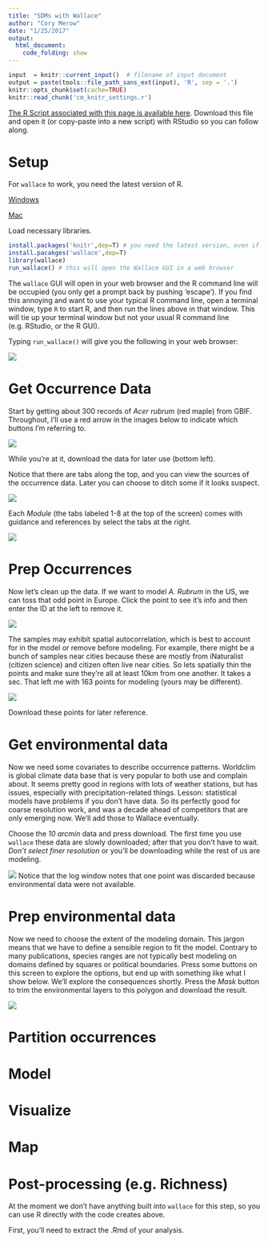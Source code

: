```yaml
---
title: "SDMs with Wallace"
author: "Cory Merow"
date: "1/25/2017"
output:
  html_document:
    code_folding: show
---
```


```r
input  = knitr::current_input()  # filename of input document
output = paste(tools::file_path_sans_ext(input), 'R', sep = '.')
knitr::opts_chunk$set(cache=TRUE)
knitr::read_chunk('cm_knitr_settings.r')
```

<!-- <div> -->
<!-- <object data="4_1_assets/Wallace_SDMs1.pdf" type="application/pdf" width="100%" height="650px">  -->
<!--   <p>It appears you don't have a PDF plugin for this browser. -->
<!--    No biggie... you can <a href="4_1_assets/Wallace_SDMs1.pdf">click here to -->
<!--   download the PDF file.</a></p>   -->
<!--  </object> -->
<!--  </div> -->

<!--  <p><a href="4_1_assets/Wallace_SDMs1.pdf">Download the PDF of the presentation</a></p>   -->

[<i class="fa fa-file-code-o fa-3x" aria-hidden="true"></i> The R Script associated with this page is available here](`r output`).  Download this file and open it (or copy-paste into a new script) with RStudio so you can follow along.  

# Setup
For `wallace` to work, you need the latest version of R.

[Windows](https://cran.r-project.org/bin/windows/base/)

[Mac](https://cran.r-project.org/bin/macosx/)

Load necessary libraries. 
```r
install.packages('knitr',dep=T) # you need the latest version, even if you already have it
install.pacakges('wallace',dep=T)
library(wallace)
run_wallace() # this will open the Wallace GUI in a web browser
```

The `wallace` GUI will open in your web browser and the R command line will be occupied (you only get a prompt back by pushing 'escape'). If you find this annoying and want to use your typical R command line, open a terminal window, type `R` to start R, and then run the lines above in that window. This will tie up your terminal window but not your usual R command line (e.g. RStudio, or the R GUI).

Typing `run_wallace()` will give you the following in your web browser:

![](4_1_assets/Wallace_Intro.png)


# Get Occurrence Data

Start by getting about 300 records of *Acer rubrum* (red maple) from GBIF. Throughout, I'll use a red arrow in the images below to indicate which buttons I'm referring to.


![](4_1_assets/Wallace1a.png)

While you're at it, download the data for later use (bottom left).

Notice that there are tabs along the top, and you can view the sources of the occurrence data. Later you can choose to ditch some if it looks suspect.


![](4_1_assets/Wallace1b.png)


Each *Module* (the tabs labeled 1-8 at the top of the screen) comes with guidance and references by select the tabs at the right.

![](4_1_assets/Wallace1c.png)


# Prep Occurrences

Now let's clean up the data. If we want to model *A. Rubrum* in the US, we can toss that odd point in Europe. Click the point to see it's info and then enter the ID at the left to remove it.

![](4_1_assets/Wallace2a.png)

The samples may exhibit spatial autocorrelation, which is best to account for in the model or remove before modeling. For example, there might be a bunch of samples near cities because these are mostly from iNaturalist (citizen science) and citizen often live near cities. So lets spatially thin the points and make sure they're all at least 10km from one another. It takes a sec. That left me with 163 points for modeling (yours may be different).


![](4_1_assets/Wallace2b.png)

Download these points for later reference.

# Get environmental data

Now we need some covariates to describe occurrence patterns. Worldclim is global climate data base that is very popular to both use and complain about. It seems pretty good in regions with lots of weather stations, but has issues, especially with precipitation-related things. Lesson: statistical models have problems if you don't have data. So its perfectly good for coarse resolution work, and was a decade ahead of competitors that are only emerging now. We'll add those to Wallace eventually.

Choose the *10 arcmin* data and press download. The first time you use `wallace` these data are slowly downloaded; after that you don't have to wait. *Don't select finer resolution* or you'll be downloading while the rest of us are modeling. 

![](4_1_assets/Wallace3a.png)
Notice that the log window notes that one point was discarded because environmental data were not available.


# Prep environmental data

Now we need to choose the extent of the modeling domain. This jargon means that we have to define a sensible region to fit the model. Contrary to many publications, species ranges are not typically best modeling on domains defined by squares or political boundaries. Press some buttons on this screen to explore the options, but end up with something like what I show below. We'll explore the consequences shortly. Press the *Mask* button to trim the environmental layers to this polygon and download the result.

![](4_1_assets/Wallace4a.png)


# Partition occurrences




# Model

# Visualize

# Map

# Post-processing (e.g. Richness)
At the moment we don't have anything built into `wallace` for this step, so you can use R directly with the code creates above.

First, you'll need to extract the .Rmd of your analysis.

